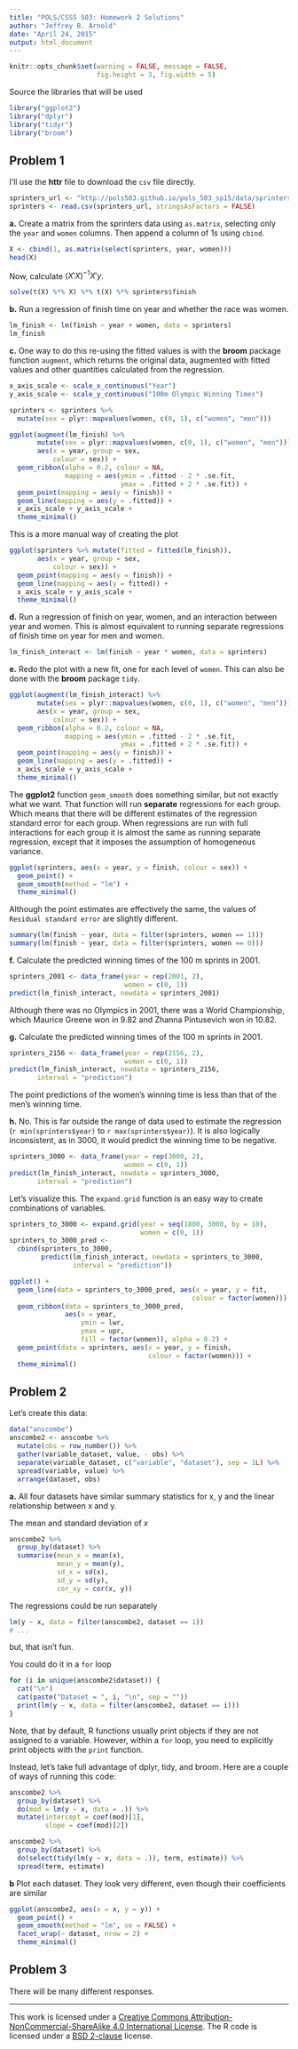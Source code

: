 ```yaml
---
title: "POLS/CSSS 503: Homework 2 Solutions"
author: "Jeffrey B. Arnold"
date: "April 24, 2015"
output: html_document
---
```

```r
knitr::opts_chunk$set(warning = FALSE, message = FALSE,
                      fig.height = 3, fig.width = 5)
```


Source the libraries that will be used

```r
library("ggplot2")
library("dplyr")
library("tidyr")
library("broom")
```


## Problem 1

I'll use the **httr** file to download the `csv` file directly.
```r
sprinters_url <- "http://pols503.github.io/pols_503_sp15/data/sprinters.csv"
sprinters <- read.csv(sprinters_url, stringsAsFactors = FALSE)
```

**a.** Create a matrix from the sprinters data using `as.matrix`, selecting only the `year` and `women` columns.
Then append a column of 1s using `cbind`.

```r
X <- cbind(1, as.matrix(select(sprinters, year, women)))
head(X)
```
Now, calculate $(X' X)^{-1} X' y$.
```r
solve(t(X) %*% X) %*% t(X) %*% sprinters$finish
```

**b.** Run a regression of finish time on year and whether the race was women.
```r
lm_finish <- lm(finish ~ year + women, data = sprinters)
lm_finish
```

**c.** One way to do this re-using the fitted values is with the **broom** package function `augment`, which returns the original data, augmented with fitted values and other quantities calculated from the regression.
```r
x_axis_scale <- scale_x_continuous("Year")
y_axis_scale <- scale_y_continuous("100m Olympic Winning Times")

sprinters <- sprinters %>%
  mutate(sex = plyr::mapvalues(women, c(0, 1), c("women", "men")))

ggplot(augment(lm_finish) %>%
       mutate(sex = plyr::mapvalues(women, c(0, 1), c("women", "men"))),
       aes(x = year, group = sex,
           colour = sex)) +
  geom_ribbon(alpha = 0.2, colour = NA,
              mapping = aes(ymin = .fitted - 2 * .se.fit,
                            ymax = .fitted + 2 * .se.fit)) +
  geom_point(mapping = aes(y = finish)) +
  geom_line(mapping = aes(y = .fitted)) +
  x_axis_scale + y_axis_scale +
  theme_minimal()
```

This is a more manual way of creating the plot
```r
ggplot(sprinters %>% mutate(fitted = fitted(lm_finish)),
       aes(x = year, group = sex,
           colour = sex)) +
  geom_point(mapping = aes(y = finish)) +
  geom_line(mapping = aes(y = fitted)) +
  x_axis_scale + y_axis_scale +
  theme_minimal()
```


**d.** Run a regression of finish on year, women, and an interaction between year and women. This is almost equivalent to running separate regressions of finish time on year for men and women.
```r
lm_finish_interact <- lm(finish ~ year * women, data = sprinters)
```

**e.** Redo the plot with a new fit, one for each level of `women`.
This can also be done with the **broom** package `tidy`.
```r
ggplot(augment(lm_finish_interact) %>%
       mutate(sex = plyr::mapvalues(women, c(0, 1), c("women", "men"))),
       aes(x = year, group = sex,
           colour = sex)) +
  geom_ribbon(alpha = 0.2, colour = NA,
              mapping = aes(ymin = .fitted - 2 * .se.fit,
                            ymax = .fitted + 2 * .se.fit)) +
  geom_point(mapping = aes(y = finish)) +
  geom_line(mapping = aes(y = .fitted)) +
  x_axis_scale + y_axis_scale +
  theme_minimal()
```

The **ggplot2** function `geom_smooth` does something similar, but not exactly what we want.
That function will run **separate** regressions for each group.
Which means that there will be different estimates of the regression standard error for each group.
When regressions are run with full interactions for each group it is almost the same as running separate regression, except that it imposes the assumption of homogeneous variance.
```r
ggplot(sprinters, aes(x = year, y = finish, colour = sex)) +
  geom_point() +
  geom_smooth(method = "lm") +
  theme_minimal()
```

Although the point estimates are effectively the same, the values of `Residual standard error` are slightly different.
```r
summary(lm(finish ~ year, data = filter(sprinters, women == 1)))
summary(lm(finish ~ year, data = filter(sprinters, women == 0)))
```


**f.** Calculate the predicted winning times of the 100 m sprints in 2001.
```r
sprinters_2001 <- data_frame(year = rep(2001, 2),
                             women = c(0, 1))
predict(lm_finish_interact, newdata = sprinters_2001)
```
Although there was no Olympics in 2001, there was a World Championship, which Maurice Greene won in 9.82 and Zhanna Pintusevich won in 10.82.

**g.** Calculate the predicted winning times of the 100 m sprints in 2001.
```r
sprinters_2156 <- data_frame(year = rep(2156, 2),
                             women = c(0, 1))
predict(lm_finish_interact, newdata = sprinters_2156,
       interval = "prediction")
```
The point predictions of the women's winning time is less than that of the men's winning time.

**h.** No. This is far outside the range of data used to estimate the regression (`r min(sprinters$year)` to `r max(sprinters$year)`).
It is also logically inconsistent, as in 3000, it would predict the winning time to be negative.
```r
sprinters_3000 <- data_frame(year = rep(3000, 2),
                             women = c(0, 1))
predict(lm_finish_interact, newdata = sprinters_3000,
       interval = "prediction")
```

Let's visualize this.
The `expand.grid` function is an easy way to create combinations of variables.
```r
sprinters_to_3000 <- expand.grid(year = seq(1800, 3000, by = 10),
                                 women = c(0, 1))
sprinters_to_3000_pred <-
  cbind(sprinters_to_3000,
        predict(lm_finish_interact, newdata = sprinters_to_3000,
                interval = "prediction"))

ggplot() +
  geom_line(data = sprinters_to_3000_pred, aes(x = year, y = fit,
                                              colour = factor(women))) +
  geom_ribbon(data = sprinters_to_3000_pred,
              aes(x = year,
                  ymin = lwr,
                  ymax = upr,
                  fill = factor(women)), alpha = 0.2) +
  geom_point(data = sprinters, aes(x = year, y = finish,
                                   colour = factor(women))) +
  theme_minimal()

```


## Problem 2

Let's create this data:

```r
data("anscombe")
anscombe2 <- anscombe %>%
  mutate(obs = row_number()) %>%
  gather(variable_dataset, value, - obs) %>%
  separate(variable_dataset, c("variable", "dataset"), sep = 1L) %>%
  spread(variable, value) %>%
  arrange(dataset, obs)
```

**a.** All four datasets have similar summary statistics for x, y and the linear relationship between x and y.

The mean  and standard deviation of $x$
```r
anscombe2 %>%
  group_by(dataset) %>%
  summarise(mean_x = mean(x),
            mean_y = mean(y),
            sd_x = sd(x),
            sd_y = sd(y),
            cor_xy = cor(x, y))
```

The regressions could be run separately
```r
lm(y ~ x, data = filter(anscombe2, dataset == 1))
# ...
```
but, that isn't fun.

You could do it in a `for` loop
```r
for (i in unique(anscombe2$dataset)) {
  cat("\n")
  cat(paste("Dataset = ", i, "\n", sep = ""))
  print(lm(y ~ x, data = filter(anscombe2, dataset == i)))
}
```
Note, that by default, R functions usually print objects if they are not assigned to a variable.
However, within a `for` loop, you need to explicitly print objects with the `print` function.


Instead, let's take full advantage of dplyr, tidy, and broom.
Here are a couple of ways of running this code:
```r
anscombe2 %>%
  group_by(dataset) %>%
  do(mod = lm(y ~ x, data = .)) %>%
  mutate(intercept = coef(mod)[1],
         slope = coef(mod)[2])
```

```r
anscombe2 %>%
  group_by(dataset) %>%
  do(select(tidy(lm(y ~ x, data = .)), term, estimate)) %>%
  spread(term, estimate)
```


**b** Plot each dataset. They look very different, even though their coefficients are similar
```r
ggplot(anscombe2, aes(x = x, y = y)) +
  geom_point() +
  geom_smooth(method = "lm", se = FALSE) +
  facet_wrap(~ dataset, nrow = 2) +
  theme_minimal()

```


## Problem 3

There will be many different responses.


* * *

This work is licensed under a <a rel="license" href="http://creativecommons.org/licenses/by-nc-sa/4.0/">Creative Commons Attribution-NonCommercial-ShareAlike 4.0 International License</a>.
The R code is licensed under a <a rel="license" href="http://www.r-project.org/Licenses/BSD_2_clause ">BSD 2-clause</a> license.
